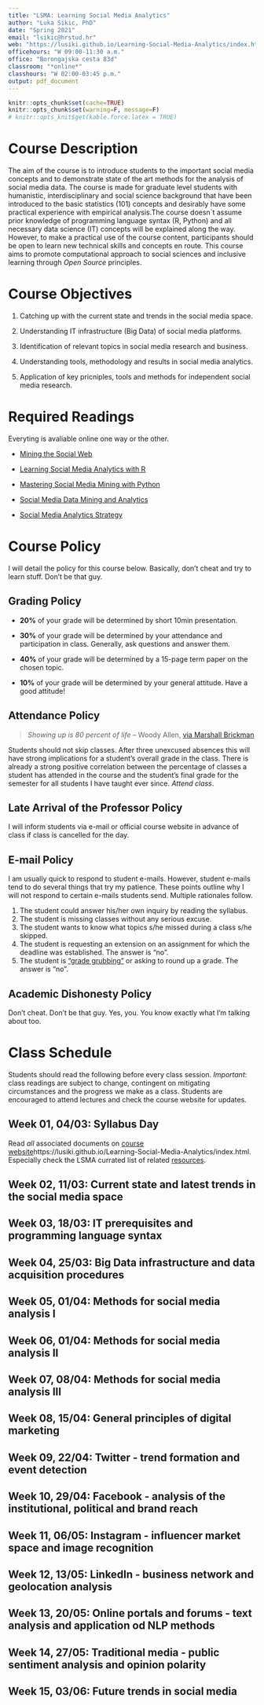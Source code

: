 ```yaml
---
title: "LSMA: Learning Social Media Analytics"
author: "Luka Sikic, PhD"
date: "Spring 2021"
email: "lsikic@hrstud.hr"
web: "https://lusiki.github.io/Learning-Social-Media-Analytics/index.html"
officehours: "W 09:00-11:30 a.m."
office: "Borongajska cesta 83d"
classroom: "*online*"
classhours: "W 02:00-03:45 p.m."
output: pdf_document
---
```

```r
knitr::opts_chunk$set(cache=TRUE)
knitr::opts_chunk$set(warning=F, message=F)
# knitr::opts_knit$get(kable.force.latex = TRUE)
```


# Course Description

The aim of the course is to introduce students to the important social media concepts and to demonstrate state of the art methods for the analysis of social media data. The course is made for graduate level students with humanistic, interdisciplinary and social science background that have been introduced to the basic statistics (101) concepts and desirably have some practical experience with empirical analysis.The course doesn`t assume prior knowledge of programming language syntax (R, Python) and all necessary data science (IT) concepts will be explained along the way. However, to make a practical use of the course content, participants should be open to learn new technical skills and concepts en route. This course aims to promote computational approach to social sciences and inclusive learning through *Open Source* principles.

# Course Objectives

1. Catching up with the current state and trends in the social media space.

2. Understanding IT infrastructure (Big Data) of social media platforms.

3. Identification of relevant topics in social media research and business.

4. Understanding tools, methodology and results in social media analytics.

5. Application of key pricniples, tools and methods for independent social media research.

# Required Readings

Everyting is avaliable online one way or the other.

- [Mining the Social Web](https://www.webpages.uidaho.edu/~stevel/504/mining-the-social-web-2nd-edition.pdf) 

- [Learning Social Media Analytics with R](https://www.packtpub.com/product/learning-social-media-analytics-with-r/9781787127524)

- [Mastering Social Media Mining with Python](https://www.packtpub.com/product/mastering-social-media-mining-with-python/9781783552016) 

- [Social Media Data Mining and Analytics](https://www.wiley.com/en-us/Social+Media+Data+Mining+and+Analytics-p-9781118824856) 

- [Social Media Analytics Strategy](https://www.apress.com/us/book/9781484231012)


# Course Policy

I will detail the policy for this course below. Basically, don't cheat and try to learn stuff. Don't be that guy.

## Grading Policy

- **20%** of your grade will be determined by short 10min presentation.

- **30%** of your grade will be determined by your attendance and participation in class. Generally, ask questions and answer them.

- **40%** of your grade will be determined by a 15-page term paper on the chosen topic.

- **10%** of your grade will be determined by your general attitude. Have a good attitude!

## Attendance Policy

> *Showing up is 80 percent of life* -- Woody Allen, [via Marshall Brickman](http://quoteinvestigator.com/2013/06/10/showing-up/#note-6553-1)

Students should not skip classes. After three unexcused absences this will have strong implications for a student's overall grade in the class. There is already a strong positive correlation between the percentage of classes a student has attended in the course and the student's final grade for the semester for all students I have taught ever since. *Attend class*.

## Late Arrival of the Professor Policy

I will inform students via e-mail or official course website in advance of class if class is cancelled for the day.

## E-mail Policy

I am usually quick to respond to student e-mails. However, student e-mails tend to do several things that try my patience. These points outline why I will not respond to certain e-mails students send. Multiple rationales follow.

1. The student could answer his/her own inquiry by reading the syllabus.
2. The student is missing classes without any serious excuse.
3. The student wants to know what topics s/he missed during a class s/he skipped. 
4. The student is requesting an extension on an assignment for which the deadline was established. The answer is "no".
5. The student is ["grade grubbing"](https://www.math.uh.edu/~tomforde/GradeGrubbing.html) or asking to round up a grade. The answer is "no".


## Academic Dishonesty Policy

Don’t cheat. Don’t be that guy. Yes, you. You know exactly what I’m talking about too.


\newpage

# Class Schedule

Students should read the following before every class session. *Important*: class readings are subject to change, contingent on mitigating circumstances and the progress we make as a class. Students are encouraged to attend lectures and check the course website for updates. 

    
##  Week 01, 04/03: Syllabus Day 

Read *all* associated documents on [course website]()https://lusiki.github.io/Learning-Social-Media-Analytics/index.html. Especially check the LSMA currated list of related [resources](https://lusiki.github.io/Learning-Social-Media-Analytics/resources.html).

##  Week 02, 11/03: Current state and latest trends in the social media space
##  Week 03, 18/03: IT prerequisites and programming language syntax 
##  Week 04, 25/03: Big Data infrastructure and data acquisition procedures 
##  Week 05, 01/04: Methods for social media analysis I
##  Week 06, 01/04: Methods for social media analysis II 
##  Week 07, 08/04: Methods for social media analysis III 
##  Week 08, 15/04: General principles of digital marketing 
##  Week 09, 22/04: Twitter - trend formation and event detection
##  Week 10, 29/04: Facebook - analysis of the institutional, political and brand reach
##  Week 11, 06/05: Instagram - influencer market space and image recognition
##  Week 12, 13/05: LinkedIn - business network and geolocation analysis
##  Week 13, 20/05: Online portals and forums - text analysis and application od NLP methods
##  Week 14, 27/05: Traditional media - public sentiment analysis and opinion polarity
##  Week 15, 03/06: Future trends in social media



